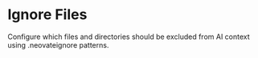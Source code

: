 # Ignore Files

Configure which files and directories should be excluded from AI context using .neovateignore patterns.